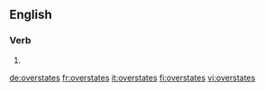 ==English==

===Verb===
{{head|en|verb form}}

# {{en-third-person singular of|overstate}}

[[de:overstates]]
[[fr:overstates]]
[[it:overstates]]
[[fi:overstates]]
[[vi:overstates]]